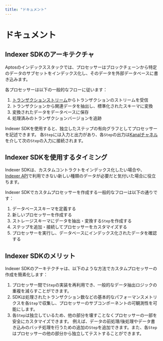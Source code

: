 ```yaml
---
title: "ドキュメント"
---
```


# ドキュメント

## Indexer SDKのアーキテクチャ

Aptosのインデックススタックでは、プロセッサーはブロックチェーンから特定のデータのサブセットをインデックス化し、そのデータを外部データベースに書き込みます。

各プロセッサーは以下の一般的なフローに従います：

1. [トランザクションストリーム](../txn-stream.mdx)からトランザクションのストリームを受信
2. トランザクションから関連データを抽出し、標準化されたスキーマに変換
3. 変換されたデータをデータベースに保存
4. 処理済みのトランザクションバージョンを追跡

Indexer SDKを使用すると、独立したステップの有向グラフとしてプロセッサーを記述できます。
各`Step`には入力と出力があり、各`Step`の出力は[Kanalチャネル](https://github.com/fereidani/kanal)を介して次の`Step`の入力に接続されます。

<center>
  <ThemedImage
    alt="Indexer SDKカスタムプロセッサーのアーキテクチャ"
    sources={{
      light: '/docs/indexer-custom-processor-light.svg',
      dark: '/docs/indexer-custom-processor-dark.svg',
    }}
  />
</center>

## Indexer SDKを使用するタイミング
Indexer SDKは、カスタムコントラクトをインデックス化したい場合や、[Indexer API](../aptos-hosted.mdx)で利用できない新しい種類のデータが必要だと気付いた場合に役立ちます。

Indexer SDKでカスタムプロセッサーを作成する一般的なフローは以下の通りです：
1. データベーススキーマを定義する
2. 新しいプロセッサーを作成する
3. ストレージスキーマにデータを抽出・変換する`Step`を作成する
2. ステップを追加・接続してプロセッサーをカスタマイズする
3. プロセッサーを実行し、データベースにインデックス化されたデータを確認する

## Indexer SDKのメリット
Indexer SDKのアーキテクチャは、以下のような方法でカスタムプロセッサーの作成を簡素化します：

1. プロセッサー間で`Step`の実装を再利用でき、一般的なデータ抽出ロジックの重複を減らすことができます。
2. SDKは処理されたトランザクション数などの基本的なパフォーマンスメトリクスを各`Step`で収集し、プロセッサーのサブコンポーネントの可観測性を可能にします。
3. 各`Step`は独立しているため、他の部分を壊すことなくプロセッサーの一部を安全にカスタマイズできます。
例えば、データの前処理/後処理やデータ書き込みのバッチ処理を行うための追加の`Step`を追加できます。また、各`Step`はプロセッサーの他の部分から独立してテストすることができます。
